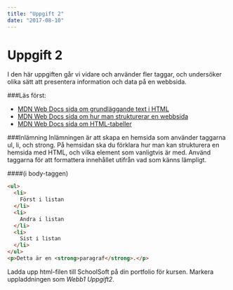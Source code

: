 ```yaml
---
title: "Uppgift 2"
date: "2017-08-10"
---
```


# Uppgift 2

I den här uppgiften går vi vidare och använder fler taggar, och undersöker olika sätt att presentera information och data på en webbsida.

###Läs först:

- [MDN Web Docs sida om grundläggande text i HTML](https://developer.mozilla.org/en-US/docs/Learn/HTML/Introduction_to_HTML/HTML_text_fundamentals)
- [MDN Web Docs sida om hur man strukturerar en webbsida](https://developer.mozilla.org/en-US/docs/Learn/HTML/Introduction_to_HTML/Document_and_website_structure)
- [MDN Web Docs sida om HTML-tabeller](https://developer.mozilla.org/en-US/docs/Learn/HTML/Tables)

###Inlämning
Inlämningen är att skapa en hemsida som använder taggarna ul, li, och strong. På hemsidan ska du förklara hur man kan strukturera en hemsida med HTML, och vilka element som vanligtvis är med. Använd taggarna för att formattera innehållet utifrån vad som känns lämpligt.

####(i body-taggen)

```html
<ul>
  <li>
    Först i listan
  </li>
  <li>
    Andra i listan
  </li>
  <li>
    Sist i listan
  </li>
</ul>
<p>Detta är en <strong>paragraf</strong>.</p>
```

Ladda upp html-filen till SchoolSoft på din portfolio för kursen. Markera uppladdningen som _Webb1 Uppgift2_.
